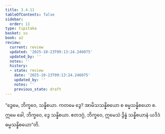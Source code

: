 ```yaml
---
title: 3.4.11
tableOfContents: false
sidebar:
  order: 11
type: tipitaka
basket: su
book: a2
review:
  current: review
  updated: '2025-10-23T09:13:24.246075'
  updated_by: ''
  notes: ''
  history:
  - state: review
    date: '2025-10-23T09:13:24.246075'
    updated_by: ''
    notes: ''
    previous_state: draft
---
```



<ReviewStatus review={frontmatter.review} showDetails={true} />

<HypothesisAnnotation frontmatter={frontmatter} />

<DynamicBreadcrumb />

<Division number="162" book="a2" e="ch" v="15" p="93">

<Paragraph number="254" book="a2">
“ဒွေမေ, ဘိက္ခဝေ, သန္နိစယာ. ကတမေ ဒွေ? အာမိသသန္နိစယော စ ဓမ္မသန္နိစယော စ. ဣမေ ခေါ, ဘိက္ခဝေ, ဒွေ သန္နိစယာ. ဧတဒဂ္ဂံ, ဘိက္ခဝေ, ဣမေသံ ဒွိန္နံ သန္နိစယာနံ ယဒိဒံ ဓမ္မသန္နိစယော”တိ.
</Paragraph>
</Division>